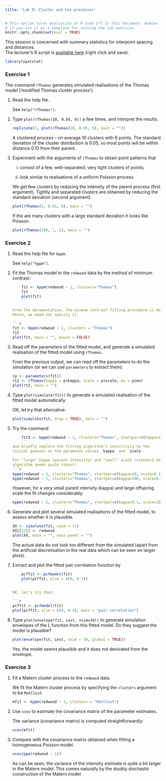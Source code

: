 ```yaml
---
title: 'Lab 9: Cluster and Cox processes'
---
```


```r
# This option turns evaluation of R code off in this document. Remove it
# if you use it as a template for solving the lab exercise.
knitr::opts_chunk$set(eval = TRUE)
```

This session is concerned with summary statistics for interpoint
spacing and distances.  
The lecturer's R script is [available here](https://raw.githubusercontent.com/spatstat/Melb2018/master/Scripts/script09.R) (right click and save).

```r
library(spatstat)
```

### Exercise 1

The command `rThomas` generates simulated realisations of
the Thomas model (‘modified Thomas cluster process’).

1.  Read the help file.

    See `help("rThomas")`.

2.  Type `plot(rThomas(10, 0.05, 8))` a few times, and
    interpret the results.

    ```r
    replicate(3, plot(rThomas(10, 0.05, 8), main = ""))
    ```

    A clustered process -- on average 10 clusters with 8 points. The standard
    deviation of the cluster distribution is 0.05, so most points will be within
    distance 0.10 from their parent.

3.  Experiment with the arguments of `rThomas` to obtain
    point patterns that
    
    i.  consist of a few, well-separated, very tight clusters of
        points;
        
    ii. look similar to realisations of a uniform Poisson process.

    We get few clusters by reducing the intensity of the parent process (first argument).
    Tightly and separated clusters are obtained by reducing the standard deviation
    (second argument).

    ```r
    plot(rThomas(5, 0.01, 8), main = "")
    ```

    If the are many clusters with a large standard deviation it looks like Poisson.

    ```r
    plot(rThomas(100, 1, 1), main = "")
    ```


### Exercise 2

1.  Read the help file for `kppm`.

    See `help("kppm")`.

2.  Fit the Thomas model to the `redwood` data by the
    method of minimum contrast:
    ```r
    fit <- kppm(redwood ~ 1, clusters="Thomas")
    fit
    plot(fit)
    ```

    From the documentation, the minmum contrast fitting procedure is default.
    Hence, we need not specify it.

    ```r
    fit <- kppm(redwood ~ 1, clusters = "Thomas")
    fit
    plot(fit, main = "", pause = FALSE) 
    ```

3.  Read off the parameters of the fitted model, and generate a
    simulated realisation of the fitted model using `rThomas`.

    From the previous output, we can read off the parameters to do the simulation
    (or we can use `parameters` to extract them):

    ```r
    (p <- parameters(fit))
    rt2 <- rThomas(kappa = p$kappa, scale = p$scale, mu = p$mu)
    plot(rt2, main = "")
    ```

4.  Type `plot(simulate(fit))` to generate a simulated realisation
    of the fitted model automatically.

    OK, let try that alternative:
    
    ```r
    plot(simulate(fit, drop = TRUE), main = "")
    ```

5.  Try the command
    ```r
    fit2 <- kppm(redwood ~ 1, clusters="Thomas", startpar=c(kappa=10, scale=0.1))
    ```
    and briefly explore the fitting algorithm’s sensitivity to the
    initial guesses at the parameter values `kappa` and `scale`.

    For "large" kappa (parent intensity) and "small" scale (standard deviation), the 
    algorithm seems quite robust:
    ```r
    kppm(redwood ~ 1, clusters="Thomas", startpar=c(kappa=10, scale=0.1))
    kppm(redwood ~ 1, clusters="Thomas", startpar=c(kappa=100, scale=0.01))
    ```

    However, for a very small parent intensity (kappa) and large offspring scale the
    fit changes considerably.
    
    ```r
    kppm(redwood ~ 1, clusters="Thomas", startpar=c(kappa=0.1, scale=10))
    ```

6.  Generate and plot several simulated realisations of the fitted
    model, to assess whether it is plausible.

    ```r
    XX <- simulate(fit, nsim = 11)
    XX[[12]] <- redwood
    plot(XX, main = "", main.panel = "")
    ```
    
    The actual data do not look too different from the simulated (apart from the
    artificial discretisation in the real data which can be seen on larger plots).

7.  Extract and plot the fitted pair correlation function by
    ```r
    pcffit <- pcfmodel(fit)
    plot(pcffit, xlim = c(0, 0.3))
    ```

    OK, let's try that:
    
    ```r
    pcffit <- pcfmodel(fit)
    plot(pcffit, xlim = c(0, 0.3), main = "pair correlation")
    ```

8.  Type `plot(envelope(fit, Lest, nsim=39))` to generate simulation
    envelopes of the $L$ function from this fitted model. Do they
    suggest the model is plausible?

    ```r
    plot(envelope(fit, Lest, nsim = 39, global = TRUE))
    ```
    
    Yes, the model seems plausible and it does not devivated from the envelope.


### Exercise 3

1.  Fit a Matern cluster process to the `redwood` data.

    We fit the Matern cluster process by specifying the `clusters` argument to
    be `MatClust`.
    
    ```r
    mfit <- kppm(redwood ~ 1, clusters = "MatClust")
    ```

2.  Use `vcov` to estimate the covariance matrix of the parameter estimates.

    The variance (covariance matrix) is computed straightforwardly:

    ```r
    vcov(mfit)
    ```

3.  Compare with the covariance matrix obtained when fitting a homogeneous Poisson model.

    ```r
    vcov(ppm(redwood ~ 1))
    ```

    As can be seen, the variance of the intensity estimate is quite a bit larger
    in the Matern model. This comes naturally by the doubly stochastic
    construction of the Matern model.
